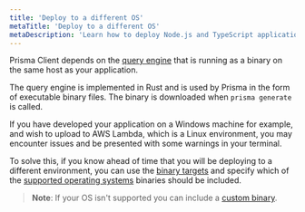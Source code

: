 ```yaml
---
title: 'Deploy to a different OS'
metaTitle: 'Deploy to a different OS'
metaDescription: 'Learn how to deploy Node.js and TypeScript applications that are using Prisma Client to a different operating system.'
---
```


<TopBlock>

Prisma Client depends on the [query engine](/orm/more/under-the-hood/engines) that is running as a binary on the same host as your application.

The query engine is implemented in Rust and is used by Prisma in the form of executable binary files. The binary is downloaded when `prisma generate` is called.

If you have developed your application on a Windows machine for example, and wish to upload to AWS Lambda, which is a Linux environment, you may encounter issues and be presented with some warnings in your terminal.

To solve this, if you know ahead of time that you will be deploying to a different environment, you can use the [binary targets](/concepts/components/prisma-schema/generators#binary-targets) and specify which of the [supported operating systems](/orm/reference/prisma-schema-reference#binarytargets-options) binaries should be included.

> **Note**: If your OS isn't supported you can include a [custom binary](/concepts/components/prisma-engines#using-custom-engine-libraries-or-binaries).

</TopBlock>
